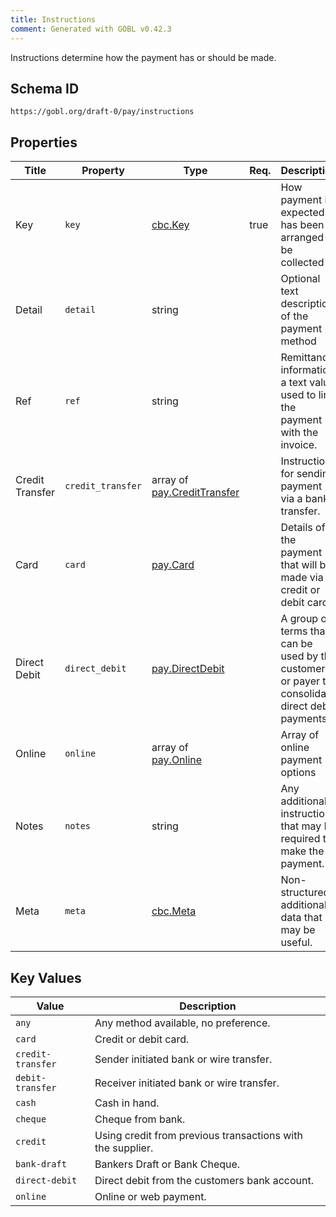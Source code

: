 ```yaml
---
title: Instructions
comment: Generated with GOBL v0.42.3
---
```


Instructions determine how the payment has or should be made.

## Schema ID

`https://gobl.org/draft-0/pay/instructions`

## Properties

| Title           | Property          | Type                                                        | Req. | Description                                                                                      |
|-----------------|-------------------|-------------------------------------------------------------|------|--------------------------------------------------------------------------------------------------|
| Key             | `key`             | [cbc.Key](/draft-0/cbc/key)                                 | true | How payment is expected or has been arranged to be collected                                     |
| Detail          | `detail`          | string                                                      |      | Optional text description of the payment method                                                  |
| Ref             | `ref`             | string                                                      |      | Remittance information, a text value used to link the payment with the invoice.                  |
| Credit Transfer | `credit_transfer` | array of [pay.CreditTransfer](/draft-0/pay/credit_transfer) |      | Instructions for sending payment via a bank transfer.                                            |
| Card            | `card`            | [pay.Card](/draft-0/pay/card)                               |      | Details of the payment that will be made via a credit or debit card.                             |
| Direct Debit    | `direct_debit`    | [pay.DirectDebit](/draft-0/pay/direct_debit)                |      | A group of terms that can be used by the customer or payer to consolidate direct debit payments. |
| Online          | `online`          | array of [pay.Online](/draft-0/pay/online)                  |      | Array of online payment options                                                                  |
| Notes           | `notes`           | string                                                      |      | Any additional instructions that may be required to make the payment.                            |
| Meta            | `meta`            | [cbc.Meta](/draft-0/cbc/meta)                               |      | Non-structured additional data that may be useful.                                               |

## Key Values

| Value             | Description                                                |
|-------------------|------------------------------------------------------------|
| `any`             | Any method available, no preference.                       |
| `card`            | Credit or debit card.                                      |
| `credit-transfer` | Sender initiated bank or wire transfer.                    |
| `debit-transfer`  | Receiver initiated bank or wire transfer.                  |
| `cash`            | Cash in hand.                                              |
| `cheque`          | Cheque from bank.                                          |
| `credit`          | Using credit from previous transactions with the supplier. |
| `bank-draft`      | Bankers Draft or Bank Cheque.                              |
| `direct-debit`    | Direct debit from the customers bank account.              |
| `online`          | Online or web payment.                                     |

